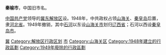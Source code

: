 '''秦榆市'''，中国旧市名。

[[中国共产党|中国共产党]]领导的[[冀东解放区|冀东解放区]]设。1948年，中共政权占领[[山海关|山海关]]、[[秦皇岛|秦皇岛]]后置，隶[[河北省|河北省]]。1949年撤销，其中[[石河|石河]]以东设[[山海关市|山海关市]]划归[[辽西省|辽西省]]；石河以西设[[秦皇岛市|秦皇岛市]]。 

[[Category:中国已撤消的县级市|冀]]
[[Category:解放区行政区划|Category:解放区行政区划]]
[[Category:秦皇岛行政区划史|市]]
[[Category:山海关区|Category:山海关区]]
[[Category:1948年建立的行政區劃|Category:1948年建立的行政區劃]]
[[Category:1949年廢除的行政區劃|Category:1949年廢除的行政區劃]]
